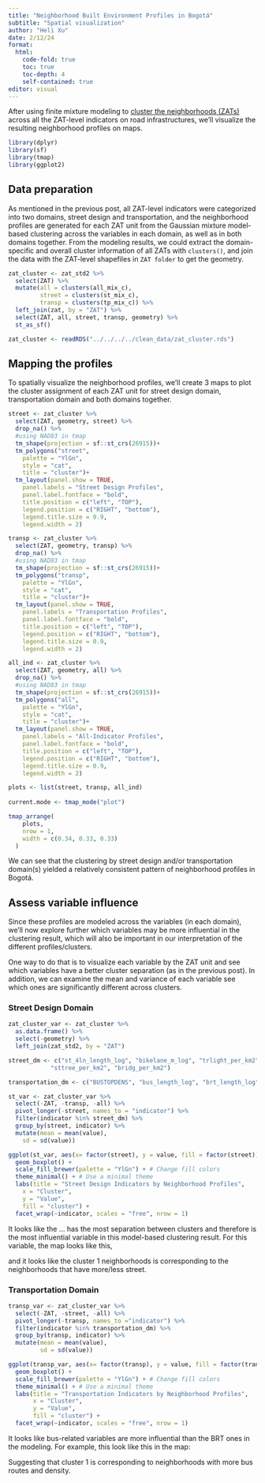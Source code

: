 ```yaml
---
title: "Neighborhood Built Environment Profiles in Bogotá"
subtitle: "Spatial visualization"
author: "Heli Xu"
date: 2/12/24
format: 
  html:
    code-fold: true
    toc: true
    toc-depth: 4
    self-contained: true
editor: visual
---
```


After using finite mixture modeling to [cluster the neighborhoods (ZATs)](../ZAT_profile/ZAT_profile.qmd) across all the ZAT-level indicators on road infrastructures, we'll visualize the resulting neighborhood profiles on maps.

```r
library(dplyr)
library(sf)
library(tmap)
library(ggplot2)
```

## Data preparation

As mentioned in the previous post, all ZAT-level indicators were categorized into two domains, street design and transportation, and the neighborhood profiles are generated for each ZAT unit from the Gaussian mixture model-based clustering across the variables in each domain, as well as in both domains together. From the modeling results, we could extract the domain-specific and overall cluster information of all ZATs with `clusters()`, and join the data with the ZAT-level shapefiles in `ZAT folder` to get the geometry.

```r
zat_cluster <- zat_std2 %>% 
  select(ZAT) %>% 
  mutate(all = clusters(all_mix_c),
         street = clusters(st_mix_c),
         transp = clusters(tp_mix_c)) %>% 
  left_join(zat, by = "ZAT") %>% 
  select(ZAT, all, street, transp, geometry) %>% 
  st_as_sf()
```

```r
zat_cluster <- readRDS("../../../../clean_data/zat_cluster.rds")
```

## Mapping the profiles

To spatially visualize the neighborhood profiles, we'll create 3 maps to plot the cluster assignment of each ZAT unit for street design domain, transportation domain and both domains together.

```r
street <- zat_cluster %>%
  select(ZAT, geometry, street) %>%
  drop_na() %>%
  #using NAD83 in tmap
  tm_shape(projection = sf::st_crs(26915))+
  tm_polygons("street",
    palette = "YlGn",
    style = "cat",
    title = "cluster")+
  tm_layout(panel.show = TRUE,
    panel.labels = "Street Design Profiles",
    panel.label.fontface = "bold",
    title.position = c("left", "TOP"),
    legend.position = c("RIGHT", "bottom"),
    legend.title.size = 0.9,
    legend.width = 2)

transp <- zat_cluster %>%
  select(ZAT, geometry, transp) %>%
  drop_na() %>%
  #using NAD83 in tmap
  tm_shape(projection = sf::st_crs(26915))+
  tm_polygons("transp",
    palette = "YlGn", 
    style = "cat",
    title = "cluster")+
  tm_layout(panel.show = TRUE,
    panel.labels = "Transportation Profiles",
    panel.label.fontface = "bold",
    title.position = c("left", "TOP"),
    legend.position = c("RIGHT", "bottom"),
    legend.title.size = 0.9,
    legend.width = 2)

all_ind <- zat_cluster %>%
  select(ZAT, geometry, all) %>%
  drop_na() %>%
  #using NAD83 in tmap
  tm_shape(projection = sf::st_crs(26915))+
  tm_polygons("all",
    palette = "YlGn", 
    style = "cat",
    title = "cluster")+
  tm_layout(panel.show = TRUE,
    panel.labels = "All-Indicator Profiles",
    panel.label.fontface = "bold",
    title.position = c("left", "TOP"),
    legend.position = c("RIGHT", "bottom"),
    legend.title.size = 0.9,
    legend.width = 2)

plots <- list(street, transp, all_ind)
  
current.mode <- tmap_mode("plot")

tmap_arrange(
    plots,
    nrow = 1,
    width = c(0.34, 0.33, 0.33)
  )
```

We can see that the clustering by street design and/or transportation domain(s) yielded a relatively consistent pattern of neighborhood profiles in Bogotá.

## Assess variable influence

Since these profiles are modeled across the variables (in each domain), we'll now explore further which variables may be more influential in the clustering result, which will also be important in our interpretation of the different profiles/clusters.

One way to do that is to visualize each variable by the ZAT unit and see which variables have a better cluster separation (as in the previous post). In addition, we can examine the mean and variance of each variable see which ones are significantly different across clusters.

### Street Design Domain

```r
zat_cluster_var <- zat_cluster %>%
  as.data.frame() %>% 
  select(-geometry) %>% 
  left_join(zat_std2, by = "ZAT")

street_dm <- c("st_4ln_length_log", "bikelane_m_log", "trlight_per_km2", 
            "sttree_per_km2", "bridg_per_km2")

transportation_dm <- c("BUSTOPDENS", "bus_length_log", "brt_length_log", "numrbp_per_km2")

st_var <- zat_cluster_var %>% 
  select(-ZAT, -transp, -all) %>% 
  pivot_longer(-street, names_to = "indicator") %>% 
  filter(indicator %in% street_dm) %>% 
  group_by(street, indicator) %>% 
  mutate(mean = mean(value),
    sd = sd(value))

ggplot(st_var, aes(x= factor(street), y = value, fill = factor(street)))+
  geom_boxplot() +
  scale_fill_brewer(palette = "YlGn") + # Change fill colors
  theme_minimal() + # Use a minimal theme
  labs(title = "Street Design Indicators by Neighborhood Profiles", 
    x = "Cluster", 
    y = "Value",
    fill = "cluster") +
  facet_wrap(~indicator, scales = "free", nrow = 1)
```

It looks like the ... has the most separation between clusters and therefore is the most influential variable in this model-based clustering result. For this variable, the map looks like this,

and it looks like the cluster 1 neighborhoods is corresponding to the neighborhoods that have more/less street.

### Transportation Domain

```r
transp_var <- zat_cluster_var %>% 
  select(-ZAT, -street, -all) %>% 
  pivot_longer(-transp, names_to ="indicator") %>% 
  filter(indicator %in% transportation_dm) %>% 
  group_by(transp, indicator) %>% 
  mutate(mean = mean(value),
         sd = sd(value))

ggplot(transp_var, aes(x= factor(transp), y = value, fill = factor(transp)))+
  geom_boxplot() +
  scale_fill_brewer(palette = "YlGn") + # Change fill colors
  theme_minimal() + # Use a minimal theme
  labs(title = "Transportation Indicators by Neighborhood Profiles", 
       x = "Cluster", 
       y = "Value",
       fill = "cluster") +
  facet_wrap(~indicator, scales = "free", nrow = 1)
```

It looks like bus-related variables are more influential than the BRT ones in the modeling. For example, this look like this in the map:

Suggesting that cluster 1 is corresponding to neighborhoods with more bus routes and density.
